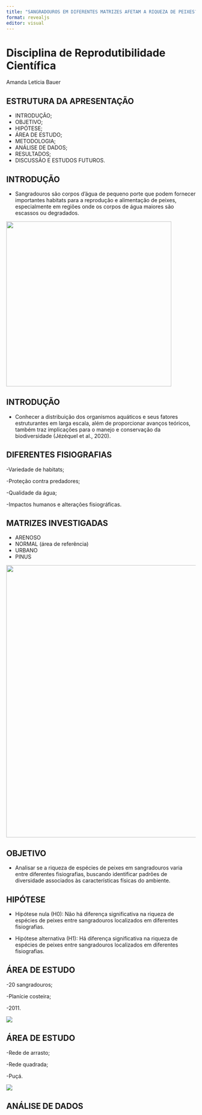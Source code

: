 ```yaml
---
title: "SANGRADOUROS EM DIFERENTES MATRIZES AFETAM A RIQUEZA DE PEIXES?"
format: revealjs
editor: visual
---
```


# Disciplina de Reprodutibilidade Científica

Amanda Letícia Bauer

## ESTRUTURA DA APRESENTAÇÃO

-   INTRODUÇÃO;
-   OBJETIVO;
-   HIPÓTESE;
-   ÁREA DE ESTUDO;
-   METODOLOGIA;
-   ANÁLISE DE DADOS;
-   RESULTADOS;
-   DISCUSSÃO E ESTUDOS FUTUROS.

## INTRODUÇÃO

-   Sangradouros são corpos d'água de pequeno porte que podem fornecer importantes habitats para a reprodução e alimentação de peixes, especialmente em regiões onde os corpos de água maiores são escassos ou degradados.

![](images/Imagem1.png){width="439"}

## INTRODUÇÃO

-   Conhecer a distribuição dos organismos aquáticos e seus fatores estruturantes em larga escala, além de proporcionar avanços teóricos, também traz implicações para o manejo e conservação da biodiversidade (Jézéquel et al., 2020).

## DIFERENTES FISIOGRAFIAS

-Variedade de habitats;

-Proteção contra predadores;

-Qualidade da água;

-Impactos humanos e alterações fisiográficas.

## MATRIZES INVESTIGADAS

-   ARENOSO
-   NORMAL (área de referência)
-   URBANO
-   PINUS

![](images/Captura%20de%20tela%202024-08-27%20152644.png){width="724"}

## OBJETIVO

-   Analisar se a riqueza de espécies de peixes em sangradouros varia entre diferentes fisiografias, buscando identificar padrões de diversidade associados às características físicas do ambiente.

## HIPÓTESE

-   Hipótese nula (H0): Não há diferença significativa na riqueza de espécies de peixes entre sangradouros localizados em diferentes fisiografias.

-   Hipótese alternativa (H1): Há diferença significativa na riqueza de espécies de peixes entre sangradouros localizados em diferentes fisiografias.

## ÁREA DE ESTUDO

-20 sangradouros;

-Planície costeira;

-2011.

![](images/Imagem1-01.png)

## ÁREA DE ESTUDO

-Rede de arrasto;

-Rede quadrada;

-Puçá.

![](images/OI.png)

## ANÁLISE DE DADOS

